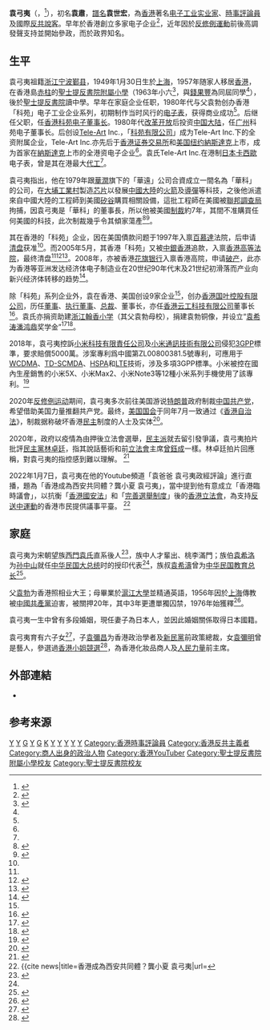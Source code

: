 {{NoteTA
|G1=Country
}}
{{Infobox Officeholder
| name                = 袁弓夷<br />Elmer Yuen Gong-yi
| image               = Elmer YUEN Gong Yi 20210604.png
| caption             = 袁弓夷在英國[[倫敦|倫敦]]（2021年6月）
| office              = 
| term_start          = 
| term_end            =
| predecessor         =  
| successor           =
| sex                 = 男
| birth_date          = {{Birth date and age|1949|1|30}}
| birth_place         = {{ROC-1928}}[[上海市_(中華民國)|上海市]]
| death_date          =
| death_place         =
| nationality         = {{CNHK}}
| citizenship = {{JAP}}
| party               = 
| relatives           = 父：[[袁勃_(實業家)|袁勃]]<br />女：袁彌望<br />子：[[袁彌昌|袁彌昌]]（媳：[[容海恩|容海恩]]）<br />女：[[袁彌明|袁彌明]]（婿：[[林雨陽|林雨陽]]）
| spouse              = 
| education           = 
| nickname            = 袁爸爸、Elmer
| educate             = 
| module = {{Infobox YouTube personality
| embed = yes
| genre           = 政論、[[自拍|自拍]]	
| subscribers     = 199,000
| subscriber_date = 2022年3月21日	
| views           = 48,478,565
| view_date       = 2022年3月21日
| pseudonym  = 
| years_active = }}
}}

'''袁弓夷'''（{{lang-en|Elmer Yuen Gong-yi}}，{{bd|1949年|1月30日}}<ref>{{cite web |url=https://www.qixin.com/lawsuit/78e7d0bb-9f45-478a-ace9-4082e7cc88ae?id=5dea4f5779112eab110137c7 |title=袁弓夷与苹果公司等侵害发明专利权纠纷一审民事裁定书 |publisher=中国裁判文书网 |author= |date=2020-02-01|access-date= |archive-url= |archive-date= |dead-url=no}}</ref>），初名'''袁肅'''，[[譜名|譜名]]'''袁世宏'''，為[[香港|香港]]著名[[电子工业|电子工业]][[实业家|实业家]]、[[時事評論員|時事評論員]]及國際[[反共|反共]][[遊說集團|說客]]。早年於香港創立多家电子企业<ref name="Yuen family">{{cite web |url=http://news.singtao.ca/vancouver/2009-10-03/hongkong1254561428d2069752.html |title=袁彌明指小表叔「一時貪玩」 |publisher=星岛日报 |author=港聞 |date=2009-10-03 |access-date=2016-11-25 |archive-url=https://web.archive.org/web/20180617115609/http://news.singtao.ca/vancouver/2009-10-03/hongkong1254561428d2069752.html |archive-date=2018-06-17 |dead-url=yes }}</ref>，近年因於[[反修例運動|反修例運動]]前後高調發聲支持並開始參政，而於政界知名。

==生平==
袁弓夷祖籍[[浙江|浙江]][[宁波|宁波]][[鄞县|鄞县]]，1949年1月30日生於[[上海|上海]]，1957年随家人移居[[香港|香港]]，在香港島[[赤柱|赤柱]]的[[聖士提反書院附屬小學|聖士提反書院附屬小學]]（1963年小六<ref name="赤柱聖士提反小學 第十八屆畢業禮">{{cite news |title=赤柱聖士提反小學 第十八屆畢業禮 |url=https://mmis.hkpl.gov.hk/coverpage/-/coverpage/view?_coverpage_WAR_mmisportalportlet_hsf=%E7%95%A2%E6%A5%AD%E5%85%B8%E7%A6%AE&p_r_p_-1078056564_c=QF757YsWv5%2FH7zGe%2FKF%2BFBD%2Fv6apNGop&_coverpage_WAR_mmisportalportlet_o=586&_coverpage_WAR_mmisportalportlet_actual_q=%28%20verbatim_dc.collection%3A%28%22Old%5C%20HK%5C%20Newspapers%22%29%20%29%20AND+%28%20%28%20allTermsMandatory%3A%28true%29%20OR+all_dc.title%3A%28%E7%95%A2%E6%A5%AD%E5%85%B8%E7%A6%AE%29%20OR+all_dc.creator%3A%28%E7%95%A2%E6%A5%AD%E5%85%B8%E7%A6%AE%29%20OR+all_dc.contributor%3A%28%E7%95%A2%E6%A5%AD%E5%85%B8%E7%A6%AE%29%20OR+all_dc.subject%3A%28%E7%95%A2%E6%A5%AD%E5%85%B8%E7%A6%AE%29%20OR+fulltext%3A%28%E7%95%A2%E6%A5%AD%E5%85%B8%E7%A6%AE%29%20OR+all_dc.description%3A%28%E7%95%A2%E6%A5%AD%E5%85%B8%E7%A6%AE%29%20%29%20%29&_coverpage_WAR_mmisportalportlet_sort_field=dc.publicationdate_bsort&_coverpage_WAR_mmisportalportlet_sort_order=desc&_coverpage_WAR_mmisportalportlet_filter=dc.publicationdate_dt%3A%5B1960-01-01T00%3A00%3A00Z+TO+1969-12-31T15%3A59%3A59Z%5D |page=15 |language= |publisher=華僑日報 | date=1963-10-25 |accessdate=2022-04-04 |quote= }}</ref>，與[[錢果豐|錢果豐]]為同屆同學<ref name="赤柱聖士提反小學 第十八屆畢業禮" />），後於[[聖士提反書院|聖士提反書院]]讀中學。早年在家庭企业任职，1980年代与父袁勃创办香港「科苑」电子工业企业系列，初期制作当时风行的[[智能手表|电子表]]，获得商业成功<ref name="Yuan Christian"/>。后继任父职，任[[香港科苑电子|香港科苑电子]][[董事长|董事长]]。1980年代[[改革开放|改革开放]]后投资[[中国大陆|中国大陆]]，任[[广州|广州]]科苑电子董事长。后创设[[Tele-Art|Tele-Art]] Inc.，「[[科苑有限公司|科苑有限公司]]」成为Tele-Art Inc.下的全资附属企业，Tele-Art Inc.亦先后于[[香港交易所|香港证券交易所]]和[[美国|美国]][[纽约|纽约]][[納斯達克|納斯達克]]上市，成为首家在[[納斯達克|納斯達克]]上市的全港资电子企业<ref name="Erica Yuen"/>。袁氏Tele-Art Inc.在港制[[日本|日本]][[卡西歐|卡西歐]]电子表，曾是其在港最大[[代工|代工]]<ref name="Yuen family"/>。

袁弓夷指出，他在1979年跟[[華潤|華潤]]旗下的「華遠」公司合資成立一間名為「華科」的公司，在[[大埔工業村|大埔工業村]]製造[[芯片|芯片]]以發展[[中國大陸|中國大陸]]的[[火箭|火箭]]及[[導彈|導彈]]等科技，之後他派遣來自中國大陸的工程師到美國[[矽谷|矽谷]]購買相關設備，這批工程師在美國被[[聯邦調查局|聯邦調查局]]拘捕，因袁弓夷是「華科」的董事長，所以他被美國[[制裁|制裁]]約7年，其間不准購買任何美國的科技，此次制裁幾乎令其傾家蕩產<ref>{{cite web |title=親述和中資合作晶片 慘被制裁 華為實際上是軍隊 |work=袁弓夷政經評論 |date=2020-05-20 |url=https://www.youtube.com/watch?v=58KGzeSvGgI |accessdate=2020-08-14 |archive-date=2020-07-10 |archive-url=https://web.archive.org/web/20200710000437/https://www.youtube.com/watch?v=58KGzeSvGgI |dead-url=no }}</ref><ref>{{cite web |title=我是因中共受美國制裁的香港第一人 幾乎傾家蕩產 中共只會跟你劃清界線絕不會幫你 林鄭等受制裁官員有排受苦 |work=香江望神州 |date=2020-08-15 |url=https://www.youtube.com/watch?v=SlV_S058G1o |accessdate=2020-08-14 |archive-date=2021-03-17 |archive-url=https://web.archive.org/web/20210317155432/https://www.youtube.com/watch?v=SlV_S058G1o |dead-url=no }}</ref>。

其在香港的「科苑」企业，因在美国債款问题于1997年入禀[[百慕達|百慕達]]法院，后申请[[清盘|清盘]]获准<ref name="Erica Yuen"/>。而2005年5月，其香港「科苑」又被[[中銀香港|中銀香港]]追款，入禀[[香港高等法院|香港高等法院]]，最终清盘<ref name="Erica Yuen"/><ref>{{cite web |url=http://orientaldaily.on.cc/archive/20040506/fin/fin_a76cnt.html |title=中銀追袁弓夷二千二萬 |publisher=东方日报 |author=產經 |date=2004年5月6日 |access-date=2016年11月25日 |archive-date=2021年3月17日 |archive-url=https://web.archive.org/web/20210317155153/http://orientaldaily.on.cc/archive/20040506/fin/fin_a76cnt.html |dead-url=no }}</ref><ref>{{Cite web|url=https://hk.entertainment.appledaily.com/entertainment/daily/article/20050904/5195120|title=港姐生電王是非不遜葉翠翠<br>袁彌明父欠債3億兩度清盤|date=2005-05-09|work=蘋果日報 (香港)|accessdate=2020-05-30|archive-url=https://web.archive.org/web/20191112095219/https://hk.entertainment.appledaily.com/entertainment/daily/article/20050904/5195120|archive-date=2019-11-12|dead-url=no}}</ref>。2008年，亦被香港[[花旗银行|花旗银行]]入禀香港高院，申请[[破产|破产]]，此亦为香港等亚洲发达经济体电子制造业在20世纪90年代末及21世纪初滑落而产业向新兴经济体转移的趋势<ref>{{cite web |url=http://ent.sina.com.cn/s/h/2008-07-16/10062102624.shtml |title=袁弥明父亲被申请破产 愿意借钱解决问题(图) |publisher=新浪娱乐 |date=2008年7月16日 |accessdate=2016-11-25 |archive-date=2021-03-17 |archive-url=https://web.archive.org/web/20210317155226/https://d0.sina.com.cn/litong/zhitou/wenjing28/js/postMan.js |dead-url=no }}</ref>。

除「科苑」系列企业外，袁在香港、美国创设9家企业<ref name="Erica Yuen"/>，创办[[香港国叶控股有限公司|香港国叶控股有限公司]]，历任[[董事|董事]]、[[执行董事|执行董事]]、[[总裁|总裁]]、董事长，亦任[[香港云工科技有限公司|香港云工科技有限公司]]董事长<ref>{{cite web |url=http://www.yznews.com.cn/xsqpd/yizheng/2013-03/25/content_4310918.htm |title=程希会见上海交大、香港云工考察团 |publisher=扬州网 |date=2013年3月25日 }}{{Dead link|date=2019年11月 |bot=InternetArchiveBot |fix-attempted=yes }}</ref>。袁氏亦捐资助建[[浙江翰香小学|浙江翰香小学]]（其父袁勃母校），捐建袁勃铜像，并设立“[[袁希涛|袁希涛]][[潘鸿鼎|潘鸿鼎]]奖学金”<ref>{{cite web |url=http://cmspub.cnnb.com.cn/dnsbwlb/system/2007/06/30/010011206.shtml |title=“宁波帮”捐助母校 |publisher=东南商报 |date=2007年6月30日 }}{{Dead link|date=2019年11月 |bot=InternetArchiveBot |fix-attempted=yes }}</ref><ref>{{cite web |url=http://ningbo.xuexiaodaquan.com/news/2015/1645694.html |title=袁勃铜像落成仪式在翰香举行 |publisher=学校大全 |date=2015年10月13日 |accessdate=2016年11月25日 |archive-date=2021年3月17日 |archive-url=https://web.archive.org/web/20210317155236/https://hm.baidu.com/hm.js?26eca87e2e010d012bbd8bdc51d9e866 |dead-url=no }}</ref>。

2018年，袁弓夷控訴[[小米科技有限責任公司|小米科技有限責任公司]]及[[小米通訊技術有限公司|小米通訊技術有限公司]]侵犯[[3GPP|3GPP]]標準，要求賠償5000萬。涉案專利爲中國第ZL00800381.5號專利，可應用于[[WCDMA|WCDMA]]、[[TD-SCMDA|TD-SCMDA]]、[[HSPA|HSPA]]和[[LTE|LTE]]技術，涉及多項3GPP標準。小米被控在國內生産銷售的小米5X、小米Max2、小米Note3等12種小米系列手機使用了該專利。<ref>{{cite news |title=小米被訴侵犯3GPP標準必要專利 原告要求賠償5000萬 |date=2018-07-02 |work=新浪財經 |url=http://finance.sina.com.cn/stock/hkstock/hkstocknews/2018-07-03/doc-ihespqry8621735.shtml |accessdate=2020-08-08 |archive-date=2021-03-17 |archive-url=https://web.archive.org/web/20210317155224/https://d7.sina.com.cn/litong/zhitou/wenjing28/js/postMan.js |dead-url=no }}</ref>

2020年[[反修例运动|反修例运动]]期间，袁弓夷多次前往美国游说[[唐納·川普|特朗普]]政府制裁[[中国共产党|中国共产党]]，希望借助美国力量推翻共产党。最终，[[美国国会|美国国会]]于同年7月一致通过《[[香港自治法|香港自治法]]》，制裁据称破坏香港[[民主|民主]]制度的人士及实体<ref>{{cite web |title=香港实业家袁弓夷谈列席美众院“港版国安法”听证会 |url=https://www.rfi.fr/cn/港澳台/20200704-香港实业家袁弓夷谈列席美众院-港版国安法-听证会 |website=法国国际广播电台 |accessdate=2020-07-16 |date=2020-07-04 |archive-date=2020-07-16 |archive-url=https://web.archive.org/web/20200716142842/https://www.rfi.fr/cn/%E6%B8%AF%E6%BE%B3%E5%8F%B0/20200704-%E9%A6%99%E6%B8%AF%E5%AE%9E%E4%B8%9A%E5%AE%B6%E8%A2%81%E5%BC%93%E5%A4%B7%E8%B0%88%E5%88%97%E5%B8%AD%E7%BE%8E%E4%BC%97%E9%99%A2-%E6%B8%AF%E7%89%88%E5%9B%BD%E5%AE%89%E6%B3%95-%E5%90%AC%E8%AF%81%E4%BC%9A |dead-url=no }}</ref>。

2020年，政府以疫情為由押後立法會選舉，[[民主派|民主派]]就去留引發爭議，袁弓夷拍片批評[[民主黨_(香港)|民主黨]][[林卓廷|林卓廷]]，指其說話藝術和前[[香港特別行政區立法會|立法會]]主席[[曾鈺成|曾鈺成]]一樣。林卓廷拍片回應稱，對袁弓夷的指控感到難以理解。
<ref>{{cite news|title=遭袁弓夷質疑「有重任」 林卓廷反擊：重任就冇 重刑就有！|url=https://hk.appledaily.com/local/20200908/UY7B33HP7BCQJCMQZSXROT6MAI/|accessdate=2020-09-08|work=蘋果日報|date=2020-09-08|archive-date=2021-03-17|archive-url=https://web.archive.org/web/20210317155225/https://hk.appledaily.com/local/20200908/UY7B33HP7BCQJCMQZSXROT6MAI/|dead-url=no}}</ref>

2022年1月7日，袁弓夷在他的Youtube頻道「袁爸爸 袁弓夷政經評論」進行直播，題為「香港成為西安共同體？龔小夏 袁弓夷」，當中提到他有意成立「香港臨時議會」，以抗衡「[[香港國安法|香港國安法]]」和「[[完善選舉制度|完善選舉制度]]」後的[[香港立法會|香港立法會]]，為支持[[反送中運動|反送中運動]]的香港市民提供議事平臺。
<ref>{{cite news|title=香港成為西安共同體？龔小夏 袁弓夷|url=</ref>

==家庭==
袁弓夷为宋朝望族[[鄞县袁氏|西門袁氏]]直系後人<ref>{{cite web |url=http://news.163.com/14/0726/02/A21VBEUK00014Q4P.html |title=西门外袁氏：从抗元英雄到慈善家(组图) |publisher=网易新闻 |author=现代金报 |date=2014-07-26 |access-date=2016-11-25 |archive-url=https://web.archive.org/web/20170305013121/http://news.163.com/14/0726/02/A21VBEUK00014Q4P.html |archive-date=2017-03-05 |dead-url=no }}</ref>，族中人才輩出、桃李滿門；族伯[[袁希洛|袁希洛]]为[[孙中山|孙中山]]就任[[中华民国大总统|中华民国大总统]]时的授印代表<ref name="Erica Yuen"/>，族叔[[袁希濤|袁希濤]]曾为[[中華民國教育部|中华民国教育总长]]<ref name="Yuan Christian">{{cite book|volume= |title=《東成西就——七個華人基督教家族與中西交流百年》|author=羅元旭  |year=2012 |location=台北 |page=321 |isbn=9787108045096 |publisher=三聯書店(台北) }}</ref>。

父[[袁勃_(實業家)|袁勃]]为香港照相业大王；母畢業於[[滬江大學|滬江大學]]並精通英語，1956年因於[[上海|上海]]傳教被[[中國共產黨|中國共產黨]]迫害，被關押20年，其中3年更遭單獨囚禁，1976年始獲釋<ref>{{cite news |title=我為何要站出來？袁弓夷：滅共救港是唯一目的 |date=2020-06-06 |work=大紀元時報 |url=https://hk.epochtimes.com/news/2020-06-06/37166808 |accessdate=2020-08-08 |archive-date=2020-07-27 |archive-url=https://web.archive.org/web/20200727034246/https://hk.epochtimes.com/news/2020-06-06/37166808 |dead-url=no }}</ref>。

袁弓夷一生中曾有多段婚姻，現任妻子為日本人，並因此婚姻關係取得日本國籍。

袁弓夷育有六子女<ref>{{Cite web |url=http://hk.epochtimes.com/news/2020-05-29/44548326 |title=袁弓夷：國安法 香港贏 中共輸 |accessdate=2020-05-31 |archive-date=2021-03-17 |archive-url=https://web.archive.org/web/20210317155202/https://hk.epochtimes.com/news/2020-05-29/44548326 |dead-url=no }}</ref>，子[[袁彌昌|袁彌昌]]为香港政治學者及[[新民黨_(香港)|新民黨]]前政策總裁，女[[袁彌明|袁彌明]]曾是藝人，參選過[[香港小姐競選|香港小姐競選]]<ref name="Erica Yuen">{{cite web |url=http://hk.apple.nextmedia.com/entertainment/first/20050904/5195120 |title=港姐生電王是非不遜葉翠翠 袁彌明父欠債3億兩度清盤 |publisher=香港苹果报 |date=2005年9月4日 |access-date=2016年11月25日 |archive-url=https://web.archive.org/web/20161118040111/http://hk.apple.nextmedia.com/entertainment/first/20050904/5195120 |archive-date=2016年11月18日 |dead-url=no }}</ref>，為香港化妝品商人及[[人民力量|人民力量]]前主席。

== 外部連結 ==
* {{YouTube|channel=UCjk53hHh_fKcWCks8uDjmwQ|title=袁爸爸 袁弓夷政經評論}}

==参考来源==
{{reflist|2}}

[[Category:鄞县人|Y]]
[[Category:宁波商帮|Y]]
[[Category:袁勃家族|G]]
[[Category:香港宁波人|Y]]
[[Category:西门袁氏|G]]
[[Category:袁姓|K]]
[[Category:宁波裔美国人|Y]]
[[Category:香港商人|Y]]
[[Category:宁波裔上海人|Y]]
[[Category:美国企业家|Y]]
[[Category:香港民主派人士|Y]]
[[Category:香港時事評論員|Category:香港時事評論員]]
[[Category:香港反共主義者|Category:香港反共主義者]]
[[Category:商人出身的政治人物|Category:商人出身的政治人物]]
[[Category:香港YouTuber|Category:香港YouTuber]]
[[Category:聖士提反書院附屬小學校友|Category:聖士提反書院附屬小學校友]]
[[Category:聖士提反書院校友|Category:聖士提反書院校友]]